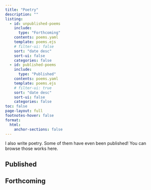 ```yaml
---
title: "Poetry"
description: "" 
listing:
  - id: unpublished-poems
    include: 
      type: "Forthcoming"
    contents: poems.yaml
    template: poems.ejs
    # filter-ui: false
    sort: "date desc"
    sort-ui: false
    categories: false
  - id: published-poems
    include: 
      type: "Published"
    contents: poems.yaml
    template: poems.ejs
    # filter-ui: true
    sort: "date desc" 
    sort-ui: false
    categories: false
toc: false    
page-layout: full
footnotes-hover: false
format:
  html:
    anchor-sections: false
---
```


I also write poetry. Some of them have even been published! You can browse those works here. 

## Published

::: {#published-poems}
:::

## Forthcoming

::: {#unpublished-poems}
:::

